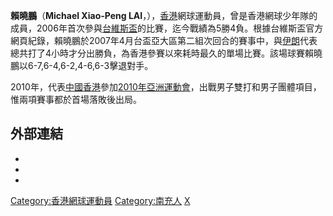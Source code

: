 {{Infobox 網球
|姓名=賴曉鵬
|照片=
|国籍={{PRC}}
|生日={{birth_date_and_age|1987|1|20}}
|出生地={{CHN}}[[四川|四川]]
|居住地={{CHN}}[[四川|四川]][[南充市|南充市]]
|身高={{height|m=1.69}} 
|体重={{weight|kg=62}}
|持拍手=右
|反拍=雙手
|转职业年=
|球拍=
|球衣=
|球鞋=
|单打最高排名=－
|双打最高排名=
|现单打排名=－
|现双打排名=
|单打冠军头衔=0
|双打冠军头衔=
|职业战绩=3勝1負（ATP）<br/>0勝3負（ITF）
|奖金=$3,463[[港元|港元]]
|澳网最好成绩=
|法网最好成绩=
|温网最好成绩=
|美网最好成绩=
|大满贯个数=
|奥运会最好成绩=
}}
'''賴曉鵬'''（'''Michael Xiao-Peng LAI'''，{{bd|1987年|1月20日|catIdx=L賴}}），[[香港|香港]]網球運動員，曾是香港網球少年隊的成員，2006年首次參與[[台維斯盃|台維斯盃]]的比賽，迄今戰績為5勝4負。根據台維斯盃官方網頁紀錄，賴曉鵬於2007年4月台盃亞大區第二組次回合的賽事中，與[[伊朗|伊朗]]代表總共打了4小時才分出勝負，為香港參賽以來耗時最久的單場比賽。該場球賽賴曉鵬以6-7,6-4,6-2,4-6,6-3擊退對手。

2010年，代表[[2010年亞洲運動會中國香港代表團|中國香港]]參加[[2010年亞洲運動會|2010年亞洲運動會]]，出戰男子雙打和男子團體項目，惟兩項賽事都於首場落敗後出局。

==外部連結==
* {{ATP|id=L826}}
* {{ITF Profile|id=100019134}}
* {{DavisCupplayerlink|id=100019134}}

[[Category:香港網球運動員|Category:香港網球運動員]]
[[Category:南充人|Category:南充人]]
[[Category:賴姓|X]]
{{HK-bio-stub}}
{{Tennis-bio-stub}}